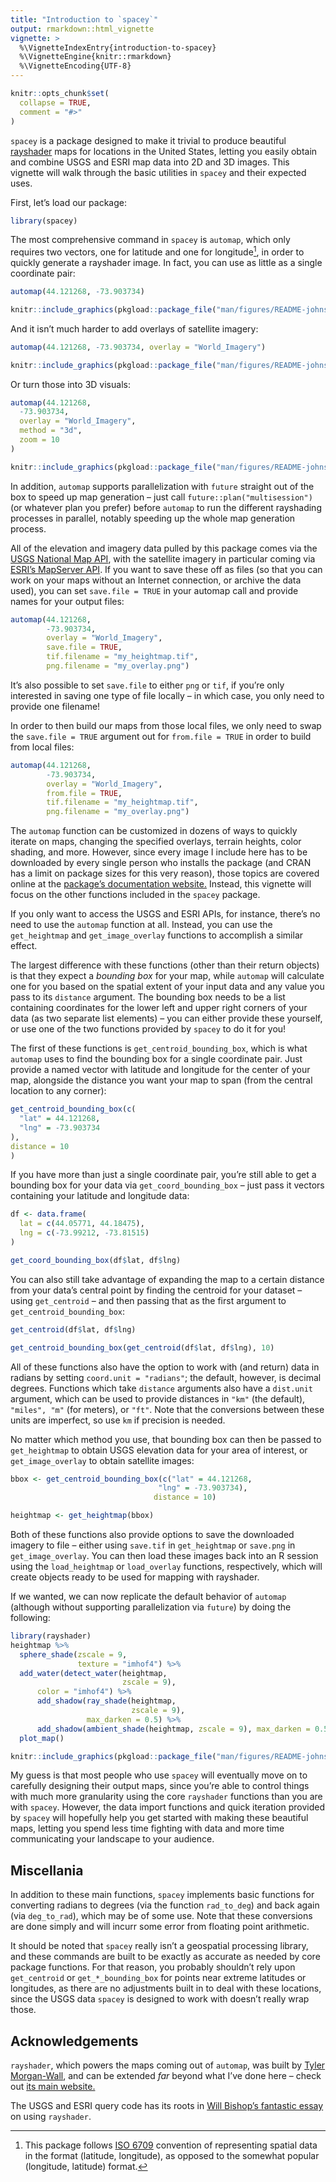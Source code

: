 ```yaml
---
title: "Introduction to `spacey`"
output: rmarkdown::html_vignette
vignette: >
  %\VignetteIndexEntry{introduction-to-spacey}
  %\VignetteEngine{knitr::rmarkdown}
  %\VignetteEncoding{UTF-8}
---
```


```r
knitr::opts_chunk$set(
  collapse = TRUE,
  comment = "#>"
)
```

`spacey` is a package designed to make it trivial to produce beautiful 
[rayshader](https://www.rayshader.com/) maps for locations in the United States,
letting you easily obtain and combine USGS and ESRI map data into 2D and 3D 
images. This vignette will walk through the basic utilities
in `spacey` and their expected uses.

First, let's load our package:

```r
library(spacey)
```

The most comprehensive command in `spacey` is `automap`, which only requires 
two vectors, one for latitude and one for longitude^[This package follows 
[ISO 6709](https://en.wikipedia.org/wiki/ISO_6709) convention of representing 
spatial data in the format (latitude, longitude), as opposed to the somewhat 
popular (longitude, latitude) format.], in order to quickly generate a rayshader
image. In fact, you can use as little as a single coordinate pair:

```r
automap(44.121268, -73.903734)
```

```r
knitr::include_graphics(pkgload::package_file("man/figures/README-johns_brook_basic-1.png"))
```

And it isn't much harder to add overlays of satellite imagery:

``` r
automap(44.121268, -73.903734, overlay = "World_Imagery")
```

```r
knitr::include_graphics(pkgload::package_file("man/figures/README-johns_brook_overlay-1.png"))
```

Or turn those into 3D visuals:

``` r
automap(44.121268,
  -73.903734,
  overlay = "World_Imagery",
  method = "3d",
  zoom = 10
)
```

```r
knitr::include_graphics(pkgload::package_file("man/figures/README-johns_brook_3d-1.png"))
```

In addition, `automap` supports parallelization with `future` straight out of 
the box to speed up map generation -- just call `future::plan("multisession")` 
(or whatever plan you prefer) before `automap` to run the different rayshading 
processes in parallel, notably speeding up the whole map generation process.

All of the elevation and imagery data pulled by this package comes via the 
[USGS National Map API](https://www.usgs.gov/core-science-systems/national-geospatial-program/national-map), 
with the satellite imagery in particular coming via 
[ESRI's MapServer API](https://services.arcgisonline.com/ArcGIS/rest/services). 
If you want to save these off as files (so that you can work on your maps 
without an Internet connection, or archive the data used), you can set 
`save.file = TRUE` in your automap call and provide names for your output files:

``` r
automap(44.121268, 
        -73.903734, 
        overlay = "World_Imagery",
        save.file = TRUE, 
        tif.filename = "my_heightmap.tif",
        png.filename = "my_overlay.png")
```

It's also possible to set `save.file` to either `png` or `tif`, if you're only 
interested in saving one type of file locally -- in which case, you only need to 
provide one filename!

In order to then build our maps from those local files, we only need to swap the
`save.file = TRUE` argument out for `from.file = TRUE` in order to build from 
local files:

``` r
automap(44.121268, 
        -73.903734, 
        overlay = "World_Imagery",
        from.file = TRUE, 
        tif.filename = "my_heightmap.tif",
        png.filename = "my_overlay.png")
```

The `automap` function can be customized in dozens of ways to quickly iterate on
maps, changing the specified overlays, terrain heights, color shading, and more.
However, since every image I include here has to be downloaded by every single 
person who installs the package (and CRAN has a limit on package sizes for this 
very reason), those topics are covered online at the [package's documentation 
website.](https://mikemahoney218.github.io/spacey/articles/automap-walkthrough.html)
Instead, this vignette will focus on the other functions included in the 
`spacey` package.

If you only want to access the USGS and ESRI APIs, for instance, there's no need 
to use the `automap` function at all. Instead, you can use the `get_heightmap` 
and `get_image_overlay` functions to accomplish a similar effect.

The largest difference with these functions (other than their return objects) is
that they expect a _bounding box_ for your map, while `automap` will calculate 
one for you based on the spatial extent of your input data and any value you 
pass to its `distance` argument. The bounding box needs to be a list containing
coordinates for the lower left and upper right corners of your data (as two 
separate list elements) -- you can either provide these yourself, or use one of
the two functions provided by `spacey` to do it for you!

The first of these functions is `get_centroid_bounding_box`, which is what 
`automap` uses to find the bounding box for a single coordinate pair. Just 
provide a named vector with latitude and longitude for the center of your map, 
alongside the distance you want your map to span (from the central location to 
any corner):

```r
get_centroid_bounding_box(c(
  "lat" = 44.121268,
  "lng" = -73.903734
),
distance = 10
)
```

If you have more than just a single coordinate pair, you're still able to get a 
bounding box for your data via `get_coord_bounding_box` -- just pass it vectors 
containing your latitude and longitude data:

```r
df <- data.frame(
  lat = c(44.05771, 44.18475),
  lng = c(-73.99212, -73.81515)
)

get_coord_bounding_box(df$lat, df$lng)
```

You can also still take advantage of expanding the map to a certain distance 
from your data's central point by finding the centroid for your dataset -- using
`get_centroid` -- and then passing that as the first argument to 
`get_centroid_bounding_box`:

```r
get_centroid(df$lat, df$lng)

get_centroid_bounding_box(get_centroid(df$lat, df$lng), 10)
```

All of these functions also have the option to work with (and return) data in 
radians by setting `coord.unit = "radians"`; the default, however, is decimal 
degrees. Functions which take `distance` arguments also have a `dist.unit` 
argument, which can be used to provide distances in `"km"` (the default), 
`"miles", "m"` (for meters), or `"ft"`. Note that the conversions between these
units are imperfect, so use `km` if precision is needed.

No matter which method you use, that bounding box can then be passed to 
`get_heightmap` to obtain USGS elevation data for your area of interest, or 
`get_image_overlay` to obtain satellite images:

```r
bbox <- get_centroid_bounding_box(c("lat" = 44.121268, 
                                 "lng" = -73.903734), 
                                distance = 10)

heightmap <- get_heightmap(bbox)
```

Both of these functions also provide options to save the downloaded imagery to 
file -- either using `save.tif` in `get_heightmap` or `save.png` in 
`get_image_overlay`. You can then load these images back into an R session using 
the `load_heightmap` or `load_overlay` functions, respectively, which will 
create objects ready to be used for mapping with rayshader. 

If we wanted, we can now
replicate the default behavior of `automap` (although without supporting 
parallelization via `future`) by doing the following:

``` r
library(rayshader)
heightmap %>%
  sphere_shade(zscale = 9,
               texture = "imhof4") %>%
  add_water(detect_water(heightmap,
                         zscale = 9),
      color = "imhof4") %>%
      add_shadow(ray_shade(heightmap,
                           zscale = 9),
                 max_darken = 0.5) %>%
      add_shadow(ambient_shade(heightmap, zscale = 9), max_darken = 0.5) %>%
  plot_map()
```

```r
knitr::include_graphics(pkgload::package_file("man/figures/README-johns_brook_basic-1.png"))
```

My guess is that most people who use `spacey` will eventually move on to 
carefully designing their output maps, since you're able to control things with 
much more granularity using the core `rayshader` functions than you are 
with `spacey`. However, the data import functions and quick 
iteration provided by `spacey` will hopefully help you get started with making 
these beautiful maps, letting you spend less time fighting with data and more 
time communicating your landscape to your audience.

## Miscellania

In addition to these main functions, `spacey` implements basic functions for 
converting radians to degrees (via the function `rad_to_deg`) and back again
(via `deg_to_rad`), which may be of some use. Note that these conversions are 
done simply and will incurr some error from floating point arithmetic.

It should be noted that `spacey` really isn't a geospatial processing library, 
and these commands are built to be exactly as accurate as needed by core package
functions. For that reason, you probably shouldn't rely upon `get_centroid` or 
`get_*_bounding_box` for points near extreme latitudes or longitudes, as there
are no adjustments built in to deal with these locations, since the USGS data 
`spacey` is designed to work with doesn't really wrap those. 

## Acknowledgements

`rayshader`, which powers the maps coming out of `automap`, was built by 
[Tyler Morgan-Wall](https://www.tylermw.com/), and can be extended _far_ 
beyond what I've done here -- check out 
[its main website.](https://www.rayshader.com/)

The USGS and ESRI query code has its roots in 
[Will Bishop's fantastic essay](https://wcmbishop.github.io/rayshader-demo/) on 
using `rayshader`.
